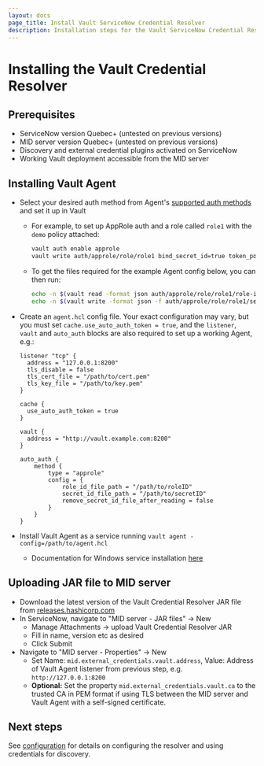 ```yaml
---
layout: docs
page_title: Install Vault ServiceNow Credential Resolver
description: Installation steps for the Vault ServiceNow Credential Resolver.
---
```


# Installing the Vault Credential Resolver

## Prerequisites

- ServiceNow version Quebec+ (untested on previous versions)
- MID server version Quebec+ (untested on previous versions)
- Discovery and external credential plugins activated on ServiceNow
- Working Vault deployment accessible from the MID server

## Installing Vault Agent

- Select your desired auth method from Agent's [supported auth methods](/docs/agent/autoauth/methods)
  and set it up in Vault
  - For example, to set up AppRole auth and a role called `role1` with the `demo` policy attached:

    ```bash
    vault auth enable approle
    vault write auth/approle/role/role1 bind_secret_id=true token_policies=demo
    ```

  - To get the files required for the example Agent config below, you can then
    run:

    ```bash
    echo -n $(vault read -format json auth/approle/role/role1/role-id | jq -r '.data.role_id') > /path/to/roleID
    echo -n $(vault write -format json -f auth/approle/role/role1/secret-id | jq -r '.data.secret_id') > /path/to/secretID
    ```

- Create an `agent.hcl` config file. Your exact configuration may vary, but you
  must set `cache.use_auto_auth_token = true`, and the `listener`, `vault` and
  `auto_auth` blocks are also required to set up a working Agent, e.g.:

  ```
  listener "tcp" {
    address = "127.0.0.1:8200"
    tls_disable = false
    tls_cert_file = "/path/to/cert.pem"
    tls_key_file = "/path/to/key.pem"
  }

  cache {
    use_auto_auth_token = true
  }

  vault {
    address = "http://vault.example.com:8200"
  }

  auto_auth {
      method {
          type = "approle"
          config = {
              role_id_file_path = "/path/to/roleID"
              secret_id_file_path = "/path/to/secretID"
              remove_secret_id_file_after_reading = false
          }
      }
  }
  ```

- Install Vault Agent as a service running `vault agent -config=/path/to/agent.hcl`
  - Documentation for Windows service installation [here](/docs/agent/winsvc)

## Uploading JAR file to MID server

- Download the latest version of the Vault Credential Resolver JAR file from
  [releases.hashicorp.com](https://releases.hashicorp.com/vault-servicenow-credential-resolver/)
- In ServiceNow, navigate to "MID server - JAR files" -> New
  - Manage Attachments -> upload Vault Credential Resolver JAR
  - Fill in name, version etc as desired
  - Click Submit
- Navigate to "MID server - Properties" -> New
  - Set Name: `mid.external_credentials.vault.address`, Value: Address of Vault
    Agent listener from previous step, e.g. `http://127.0.0.1:8200`
  - **Optional:** Set the property `mid.external_credentials.vault.ca` to the
    trusted CA in PEM format if using TLS between the MID server and Vault
    Agent with a self-signed certificate.

## Next steps

See [configuration](/docs/platform/servicenow/configuration) for details on
configuring the resolver and using credentials for discovery.
